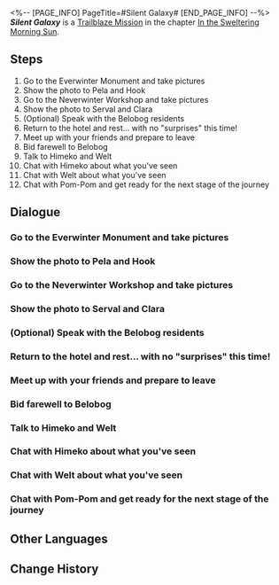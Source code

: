 <%-- [PAGE_INFO]
PageTitle=#Silent Galaxy#
[END_PAGE_INFO] --%>
{{Stub|Dialogue.}}
{{Mission Infobox
|id            = 1011503
|title         = 
|image         = Mission Silent Galaxy.png{{subst:void|<!--$UPLOAD:<<SpriteOutput/Chronicle/1011503.png>-<Mission Silent Galaxy.png>-<Fate's Atlas Images>>-->}}
|type          = Trailblaze
|event_name    = 
|chapter       = In the Sweltering Morning Sun
|requirements  = [[Trailblaze Mission]] ''[[No Time for Me, My Friend]]'' completed
|summary       = The trailblazing expedition on Jarilo-VI has finally reached a satisfying conclusion.<br />One journey ends, just as another is about to begin. Sit tight &mdash; the Express will be starting up soon!
|characters    = Clara; Dan Heng; Himeko; Hook; March 7th; Pela; Pom-Pom; Serval; Trailblazer; Welt
|startLocation = [[Jarilo-VI]] - [[Qlipoth Fort]]
|world         = Jarilo-VI
|area          = Qlipoth Fort
|prev          = No Time for Me, My Friend
|next          = An Invitation Without Proffer
|rewards       = Trailblaze EXP*150; Adventure Log*4; "A Trap With No Return"*1 { text = "A Trap With No Return" }; "Wildfire"*1 { text = "Wildfire" }; Credit*8,000
}}
'''''Silent Galaxy''''' is a [[Trailblaze Mission]] in the chapter [[In the Sweltering Morning Sun]].

==Steps==
# Go to the Everwinter Monument and take pictures
# Show the photo to Pela and Hook
# Go to the Neverwinter Workshop and take pictures
# Show the photo to Serval and Clara
# (Optional) Speak with the Belobog residents
# Return to the hotel and rest... with no "surprises" this time!
# Meet up with your friends and prepare to leave
# Bid farewell to Belobog
# Talk to Himeko and Welt
# Chat with Himeko about what you've seen
# Chat with Welt about what you've seen
# Chat with Pom-Pom and get ready for the next stage of the journey

<!--
==Gameplay Notes==

--><!--
==Trial Character==

-->
==Dialogue==
{{Stub Dialogue}}

===Go to the Everwinter Monument and take pictures{{subst:void|<!--101150205-->}}===
{{Mission Description|type=trailblaze|location=Qlipoth Fort|The story ended and Bronya succeeded as the Supreme Guardian. The Overworld and Underworld reunited to create a complete Belobog.<br />You bid farewell to Bronya, but March 7th still has some unfulfilled wishes before you leave Jarilo-VI...<br />Take another stroll in the city and record with your camera the people and things you want to commit to memory.}}
{{Dialogue Start}}
:{{tx}}
{{Dialogue End}}

===Show the photo to Pela and Hook{{subst:void|<!--101150209-->}}===
{{Mission Description|type=trailblaze|location=Administrative District|update|You photographed the Everwinter Monument and included Pela and Hook.<br />March 7th seems to be happy with your photography skills... Go ask what the two people in your photo think.}}
{{Dialogue Start}}
:{{tx}}
{{Dialogue End}}

===Go to the Neverwinter Workshop and take pictures{{subst:void|<!--101150210-->}}===
{{Mission Description|type=trailblaze|location=Neverwinter Workshop|update|The story ended and Bronya succeeded as the Supreme Guardian. The Overworld and Underworld reunited to create a complete Belobog.<br />You bid farewell to Bronya, but March 7th still has some unfulfilled wishes before you leave Jarilo-VI...<br />Take another stroll in the city and record with your camera the people and things you want to commit to memory.}}
{{Dialogue Start}}
:{{tx}}
{{Dialogue End}}

===Show the photo to Serval and Clara{{subst:void|<!--101150213-->}}===
{{Mission Description|type=trailblaze|location=Neverwinter Workshop|update|You took a group photo of Serval and Clara in the workshop.<br />Um, "group photo" means the photo should at least contain the two of them... You do understand this, right?}}
{{Dialogue Start}}
:{{tx}}
{{Dialogue End}}

===(Optional) Speak with the Belobog residents{{subst:void|<!--101150215-->}}===
{{Dialogue Start}}
:{{tx}}
{{Dialogue End}}

===Return to the hotel and rest... with no "surprises" this time!{{subst:void|<!--101150214-->}}===
{{Mission Description|type=trailblaze|location=Hotel Room|update|The story ended and Bronya succeeded as the Supreme Guardian. The Overworld and Underworld reunited to create a complete Belobog.<br />You spent your final relaxing time in Belobog. Now is the time to&mdash;<br />&mdash;to return to the hotel and sleep! Um, don't look at me... It's March 7th's idea.}}
{{Dialogue Start}}
:{{tx}}
{{Dialogue End}}

===Meet up with your friends and prepare to leave{{subst:void|<!--101150220-->}}===
{{Mission Description|type=trailblaze|location=Hotel Corridor|update|The story ended, and Bronya succeeded as the Supreme Guardian. The Overworld and Underworld reunited to create a complete Belobog.<br />You spent a calm night at the Goethe Hotel. Though you had an ominous dream, the overall quality of sleep was quite satisfactory.<br />Go meet up with March 7th and Dan Heng. Now you really should get back to the Express.}}
{{Dialogue Start}}
:{{tx}}
{{Dialogue End}}

===Bid farewell to Belobog{{subst:void|<!--101150221-->}}===
{{Mission Description|type=trailblaze|location=Administrative District|update|The story ended and Bronya succeeded as the Supreme Guardian. The Overworld and Underworld reunited to create a complete Belobog.<br />Take one last look at this world and this city &mdash; perhaps it is not as cold and alone anymore.}}
{{Dialogue Start}}
:{{tx}}
{{Dialogue End}}

===Talk to Himeko and Welt{{subst:void|<!--101150223-->}}===
{{Mission Description|type=trailblaze|location=Parlor Car|update|The trailblazing expedition on Jarilo-VI has finally reached a satisfying conclusion.<br />You bid farewell to your new friends and return to the Express.<br />It's time to check in with Himeko and Welt about the situation on the Express.}}
{{Dialogue Start}}
:{{tx}}
{{Dialogue End}}

===Chat with Himeko about what you've seen{{subst:void|<!--101150229-->}}===
{{Mission Description|type=trailblaze|location=Parlor Car|update|The trailblazing expedition on Jarilo-VI has finally reached a satisfying conclusion.<br />Himeko and Welt both give high praises for your first mission.<br />You can keep chatting with Himeko and see if she can answer some of the questions lingering in your mind.}}
{{Dialogue Start}}
:{{tx}}
{{Dialogue End}}

===Chat with Welt about what you've seen{{subst:void|<!--101150230-->}}===
{{Mission Description|type=trailblaze|location=Parlor Car|update|The trailblazing expedition on Jarilo-VI has finally reached a satisfying conclusion.<br />Himeko and Welt both give high praises for your first mission.<br />You can keep chatting with Welt and see if he can answer some of the questions lingering in your mind.}}
{{Dialogue Start}}
:{{tx}}
{{Dialogue End}}

===Chat with Pom-Pom and get ready for the next stage of the journey{{subst:void|<!--101150231-->}}===
{{Mission Description|type=trailblaze|location=Parlor Car|update|The trailblazing expedition on Jarilo-VI has finally reached a satisfying conclusion.<br />One journey ends just as another is about to begin.<br />Chat with the conductor and see when you'll be able to start the next chapter of your adventure.}}
{{Dialogue Start}}
:{{tx}}
{{Dialogue End}}

==Other Languages==
{{Other Languages
|en   = Silent Galaxy
|zhs  = 静静的星河
|zht  = 靜靜的星河
|ja   = 静かな星河
|ko   = 고요한 은하
|es   = Galaxia silenciosa
|fr   = Galaxie silencieuse
|ru   = Тишина галактики
|th   = กาแล็กซีที่เงียบสงัด
|vi   = Ngân Hà Tĩnh Mịch
|de   = Stille Galaxie
|id   = Galaksi yang Tenang
|pt   = Galáxia Silenciosa
}}

==Change History==
{{Change History|1.0}}
